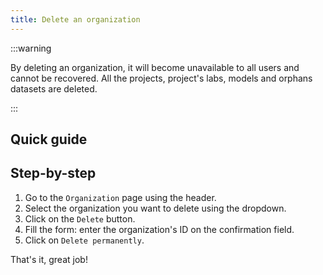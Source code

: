 ```yaml
---
title: Delete an organization
---
```


:::warning

By deleting an organization, it will become unavailable to all users and cannot be recovered. All the projects, project's labs, models and orphans datasets are deleted.

:::

## Quick guide
<VideoPlayer src="https://storage.googleapis.com/cdn.csquare.run/docs/webm/delete-organization.webm" />

## Step-by-step
1. Go to the `Organization` page using the header.
2. Select the organization you want to delete using the dropdown.
3. Click on the `Delete` button.
4. Fill the form: enter the organization's ID on the confirmation field.
5. Click on `Delete permanently`.

That's it, great job!
